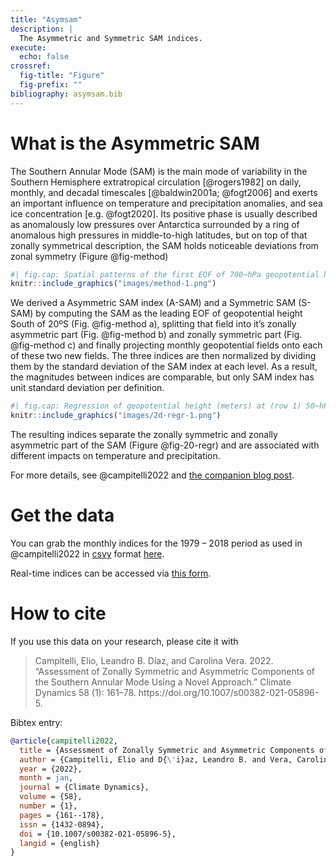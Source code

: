 ```yaml
---
title: "Asymsam"
description: |
  The Asymmetric and Symmetric SAM indices.
execute:
  echo: false  
crossref:
  fig-title: "Figure"  
  fig-prefix: ""
bibliography: asymsam.bib
---
```


# What is the Asymmetric SAM

The Southern Annular Mode (SAM) is the main mode of variability in the Southern Hemisphere extratropical circulation [@rogers1982] on daily, monthly, and decadal timescales [@baldwin2001a; @fogt2006] and exerts an important influence on temperature and precipitation anomalies, and sea ice concentration [e.g. @fogt2020].
Its positive phase is usually described as anomalously low pressures over Antarctica surrounded by a ring of anomalous high pressures in middle-to-high latitudes, but on top of that zonally symmetrical description, the SAM holds noticeable deviations from zonal symmetry (Figure @fig-method)

```r
#| fig.cap: Spatial patterns of the first EOF of 700~hPa geopotential height for 1979 -– 2018 period. (a) Full field, (b) zonally asymmetric component and (c) zonally symmetric component. Arbitrary units; positive values in blue and negative values in red.
knitr::include_graphics("images/method-1.png")
```

We derived a Asymmetric SAM index (A-SAM) and a Symmetric SAM (S-SAM) by computing the SAM as the leading EOF of geopotential height South of 20ºS (Fig. @fig-method a), splitting that field into it's zonally asymmetric part (Fig. @fig-method b) and zonally symmetric part (Fig. @fig-method c) and finally projecting monthly geopotential fields onto each of these two new fields.
The three indices are then normalized by dividing them by the standard deviation of the SAM index at each level.
As a result, the magnitudes between indices are comparable, but only SAM index has unit standard deviation per definition.

```r
#| fig.cap: Regression of geopotential height (meters) at (row 1) 50~hPa and (row 2) 700~hPa with (column a) SAM, (column b) A-SAM, and (column c) S-SAM for the 1979 -- 2018 period. The regression patterns for A-SAM and S-SAM are the result of one multiple regression using both indices. Points marked on panel b.2 are the location of the reference points used by @raphael2004 for their Zonal Wave 3 index.
knitr::include_graphics("images/2d-regr-1.png")
```

The resulting indices separate the zonally symmetric and zonally asymmetric part of the SAM (Figure @fig-20-regr) and are associated with different impacts on temperature and precipitation.

For more details, see @campitelli2022 and [the companion blog post](https://eliocamp.github.io/scrapbook/posts/2021-08-09-asymsam/).

# Get the data

You can grab the monthly indices for the 1979 -- 2018 period as used in @campitelli2022 in [csvy](https://csvy.org/) format [here](/data/indices.csv).

Real-time indices can be accessed via [this form](/get-data).

# How to cite

If you use this data on your research, please cite it with

> Campitelli, Elio, Leandro B. Díaz, and Carolina Vera.
> 2022.
> "Assessment of Zonally Symmetric and Asymmetric Components of the Southern Annular Mode Using a Novel Approach." Climate Dynamics 58 (1): 161--78.
> https://doi.org/10.1007/s00382-021-05896-5.

Bibtex entry:

``` bibtex
@article{campitelli2022,
  title = {Assessment of Zonally Symmetric and Asymmetric Components of the {{Southern Annular Mode}} Using a Novel Approach},
  author = {Campitelli, Elio and D{\'i}az, Leandro B. and Vera, Carolina},
  year = {2022},
  month = jan,
  journal = {Climate Dynamics},
  volume = {58},
  number = {1},
  pages = {161--178},
  issn = {1432-0894},
  doi = {10.1007/s00382-021-05896-5},
  langid = {english}
}
```
